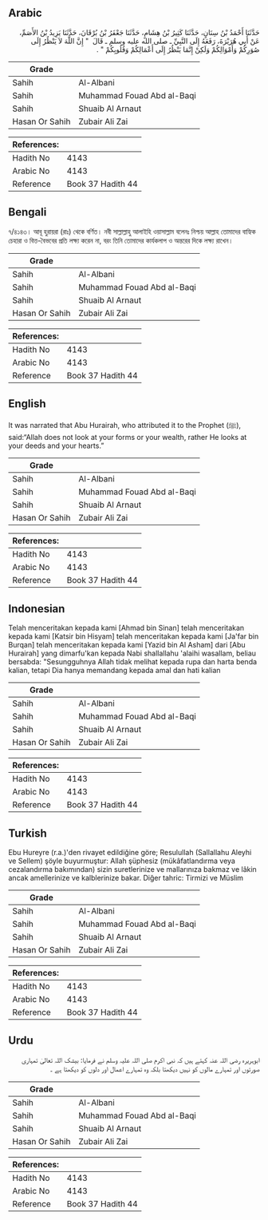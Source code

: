 ## Arabic


<div dir="rtl" lang="ar" style={{fontSize:'larger',backgroundColor:'#f8f9fa',padding:20}}>
حَدَّثَنَا أَحْمَدُ بْنُ سِنَانٍ، حَدَّثَنَا كَثِيرُ بْنُ هِشَامٍ، حَدَّثَنَا جَعْفَرُ بْنُ بُرْقَانَ، حَدَّثَنَا يَزِيدُ بْنُ الأَصَمِّ، عَنْ أَبِي هُرَيْرَةَ، رَفَعَهُ إِلَى النَّبِيِّ ـ صلى الله عليه وسلم ـ قَالَ ‏ "‏ إِنَّ اللَّهَ لاَ يَنْظُرُ إِلَى صُوَرِكُمْ وَأَمْوَالِكُمْ وَلَكِنْ إِنَّمَا يَنْظُرُ إِلَى أَعْمَالِكُمْ وَقُلُوبِكُمْ ‏"‏ ‏.‏
</div>
<div style={{backgroundColor:'#f8f9fa',padding:20, marginBottom: 10}}><table> <thead> <tr> <th>Grade</th> <th></th> </tr> </thead> <tbody> <tr><td>Sahih</td><td>Al-Albani</td></tr><tr><td>Sahih</td><td>Muhammad Fouad Abd al-Baqi</td></tr><tr><td>Sahih</td><td>Shuaib Al Arnaut</td></tr><tr><td>Hasan Or Sahih</td><td>Zubair Ali Zai</td></tr></tbody></table><table> <thead> <tr> <th>References:</th> <th></th> </tr> </thead> <tbody><tr><td>Hadith No</td><td>4143</td></tr><tr><td>Arabic No</td><td>4143</td></tr><tr><td>Reference</td><td>Book 37 Hadith 44</td></tr></tbody></table></div>

## Bengali


<div dir="ltr" lang="bn" style={{fontSize:'larger',backgroundColor:'#f8f9fa',padding:20}}>
৭/৪১৪৩। আবূ হুরায়রা (রাঃ) থেকে বর্ণিত। নবী সাল্লাল্লাহু আলাইহি ওয়াসাল্লাম বলেনঃ নিশ্চয় আল্লাহ তোমাদের বাহ্যিক চেহারা ও বিত্ত-বৈভবের প্রতি লক্ষ্য করেন না, বরং তিনি তোমাদের কার্যকলাপ ও অন্তরের দিকে লক্ষ্য রাখেন।
</div>
<div style={{backgroundColor:'#f8f9fa',padding:20, marginBottom: 10}}><table> <thead> <tr> <th>Grade</th> <th></th> </tr> </thead> <tbody> <tr><td>Sahih</td><td>Al-Albani</td></tr><tr><td>Sahih</td><td>Muhammad Fouad Abd al-Baqi</td></tr><tr><td>Sahih</td><td>Shuaib Al Arnaut</td></tr><tr><td>Hasan Or Sahih</td><td>Zubair Ali Zai</td></tr></tbody></table><table> <thead> <tr> <th>References:</th> <th></th> </tr> </thead> <tbody><tr><td>Hadith No</td><td>4143</td></tr><tr><td>Arabic No</td><td>4143</td></tr><tr><td>Reference</td><td>Book 37 Hadith 44</td></tr></tbody></table></div>

## English


<div dir="ltr" lang="en" style={{fontSize:'larger',backgroundColor:'#f8f9fa',padding:20}}>
It was narrated that Abu Hurairah, who attributed it to the Prophet (ﷺ), said:“Allah does not look at your forms or your wealth, rather He looks at your deeds and your hearts.”
</div>
<div style={{backgroundColor:'#f8f9fa',padding:20, marginBottom: 10}}><table> <thead> <tr> <th>Grade</th> <th></th> </tr> </thead> <tbody> <tr><td>Sahih</td><td>Al-Albani</td></tr><tr><td>Sahih</td><td>Muhammad Fouad Abd al-Baqi</td></tr><tr><td>Sahih</td><td>Shuaib Al Arnaut</td></tr><tr><td>Hasan Or Sahih</td><td>Zubair Ali Zai</td></tr></tbody></table><table> <thead> <tr> <th>References:</th> <th></th> </tr> </thead> <tbody><tr><td>Hadith No</td><td>4143</td></tr><tr><td>Arabic No</td><td>4143</td></tr><tr><td>Reference</td><td>Book 37 Hadith 44</td></tr></tbody></table></div>

## Indonesian


<div dir="ltr" lang="id" style={{fontSize:'larger',backgroundColor:'#f8f9fa',padding:20}}>
Telah menceritakan kepada kami [Ahmad bin Sinan] telah menceritakan kepada kami [Katsir bin Hisyam] telah menceritakan kepada kami [Ja'far bin Burqan] telah menceritakan kepada kami [Yazid bin Al Asham] dari [Abu Hurairah] yang dimarfu'kan kepada Nabi shallallahu 'alaihi wasallam, beliau bersabda: "Sesungguhnya Allah tidak melihat kepada rupa dan harta benda kalian, tetapi Dia hanya memandang kepada amal dan hati kalian
</div>
<div style={{backgroundColor:'#f8f9fa',padding:20, marginBottom: 10}}><table> <thead> <tr> <th>Grade</th> <th></th> </tr> </thead> <tbody> <tr><td>Sahih</td><td>Al-Albani</td></tr><tr><td>Sahih</td><td>Muhammad Fouad Abd al-Baqi</td></tr><tr><td>Sahih</td><td>Shuaib Al Arnaut</td></tr><tr><td>Hasan Or Sahih</td><td>Zubair Ali Zai</td></tr></tbody></table><table> <thead> <tr> <th>References:</th> <th></th> </tr> </thead> <tbody><tr><td>Hadith No</td><td>4143</td></tr><tr><td>Arabic No</td><td>4143</td></tr><tr><td>Reference</td><td>Book 37 Hadith 44</td></tr></tbody></table></div>

## Turkish


<div dir="ltr" lang="tr" style={{fontSize:'larger',backgroundColor:'#f8f9fa',padding:20}}>
Ebu Hureyre (r.a.)'den rivayet edildiğine göre; Resulullah (Sallallahu Aleyhi ve Sellem) şöyle buyurmuştur: Allah şüphesiz (mükâfatlandırma veya cezalandırma bakımından) sizin suretlerinize ve mallarınıza bakmaz ve lâkin ancak amellerinize ve kalblerinize bakar. Diğer tahric: Tirmizi ve Müslim
</div>
<div style={{backgroundColor:'#f8f9fa',padding:20, marginBottom: 10}}><table> <thead> <tr> <th>Grade</th> <th></th> </tr> </thead> <tbody> <tr><td>Sahih</td><td>Al-Albani</td></tr><tr><td>Sahih</td><td>Muhammad Fouad Abd al-Baqi</td></tr><tr><td>Sahih</td><td>Shuaib Al Arnaut</td></tr><tr><td>Hasan Or Sahih</td><td>Zubair Ali Zai</td></tr></tbody></table><table> <thead> <tr> <th>References:</th> <th></th> </tr> </thead> <tbody><tr><td>Hadith No</td><td>4143</td></tr><tr><td>Arabic No</td><td>4143</td></tr><tr><td>Reference</td><td>Book 37 Hadith 44</td></tr></tbody></table></div>

## Urdu


<div dir="rtl" lang="ur" style={{fontSize:'larger',backgroundColor:'#f8f9fa',padding:20}}>
ابوہریرہ رضی اللہ عنہ کہتے ہیں کہ نبی اکرم صلی اللہ علیہ وسلم نے فرمایا: بیشک اللہ تعالیٰ تمہاری صورتوں اور تمہارے مالوں کو نہیں دیکھتا بلکہ وہ تمہارے اعمال اور دلوں کو دیکھتا ہے ۔
</div>
<div style={{backgroundColor:'#f8f9fa',padding:20, marginBottom: 10}}><table> <thead> <tr> <th>Grade</th> <th></th> </tr> </thead> <tbody> <tr><td>Sahih</td><td>Al-Albani</td></tr><tr><td>Sahih</td><td>Muhammad Fouad Abd al-Baqi</td></tr><tr><td>Sahih</td><td>Shuaib Al Arnaut</td></tr><tr><td>Hasan Or Sahih</td><td>Zubair Ali Zai</td></tr></tbody></table><table> <thead> <tr> <th>References:</th> <th></th> </tr> </thead> <tbody><tr><td>Hadith No</td><td>4143</td></tr><tr><td>Arabic No</td><td>4143</td></tr><tr><td>Reference</td><td>Book 37 Hadith 44</td></tr></tbody></table></div>